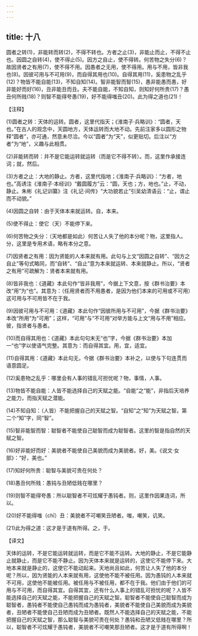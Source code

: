 ```yaml
---
---
---
```

title: 十八
---



圆者之转(1)，非能转而转(2)，不得不转也。方者之止(3)，非能止而止，不得不止也。因圆之自转(4)，使不得止(5)。因方之自止，使不得转。何苦物之失分(6)？故因贤者之有用(7)，使不得不用。因愚者之无用，使不得用。用与不用，皆非我也(8)。因彼可用与不可用(9)，而自得其用也(10)。自得其用(11)，奚患物之乱乎(12)？物皆不能自能(13)，不知自知(14)。智非能智而智(15)，愚非能愚而愚，好非能好而好(16)，丑非能丑而丑。夫不能自能，不知自知，则知好何所贵(17)？愚丑何所贱(18)？则智不能得夸愚(19)，好不能得嗤丑(20)。此为得之道也(21)！

【注释】

(1)圆者之转：天体的运转。圆者，这里代指天；《淮南子·兵略训》：“圆者，天也。”在古人的观念中，天圆地方，天体运转而大地不动。先前注家多以圆形之物释“圆者”，亦可通，然意未尽洽。今以“圆者”为“天”，似更贴切。后注以“方者”为“地”，义趣与此相贯。

(2)非能转而转：并不是它能运转就运转（而是它不得不转）。而，这里作承接连词；就，然后。

(3)方者之止：大地的静止。方者，这里代指地；《淮南子·兵略训》：“方者，地也。”高诱注《淮南子·本经训》“戴圆履方”云：“圆，天也；方，地也。”止，不动，静止。朱彬《礼记训纂》注《礼记·间传》“大功貌若止”引吴幼清语云：“止，谓止而不动貌。”

(4)因圆之自转：由于天体本来就运转。自，本来。

(5)使不得止：使它（天）不能停下来。

(6)何苦物之失分：（天地都是如此）何苦让人失了他的本分呢？物，这里指人。分，这里是专用术语，略有本分之意。

(7)因贤者之有用：因为贤能的人本来就有用。此句与上文“因圆之自转”、“因方之自止”等句式略同，而“自转”、“自止”意为本来就运转、本来就静止。所以，“贤者之有用”可疏解为：贤者本来就有用。

(8)皆非我也：《道藏》本此句作“皆非我用”，今据上下文意，按《群书治要》本改“用”为“也”。其意为：（任用贤者而不用愚者，是因为他们本来的可用或不可用）这可用与不可用皆不在于我。

(9)因彼可用与不可用：《道藏》本此句作“因彼所用与不可用”，今据《群书治要》本改“所用”为“可用”；这样，“可用”与“不可用”对举方能与上文“用与不用”相应。彼，指贤者与愚者。

(10)而自得其用也：《道藏》本此句句末无“也”字，今据《群书治要》本加一“也”字以使语气完整。其意为：而自得其宜。用，宜，适宜。

(11)自得其用：《道藏》本此句无，今据《群书治要》本补之，以使与下句连贯而语意圆足。

(12)奚患物之乱乎：哪里会有人事的错乱可担忧呢？物，事情，人事。

(13)物皆不能自能：人皆不能选择自己的天赋之能。“自能”之“能”，非指后天培养之能力，而指天赋之潜能。

(14)不知自知：（人皆）不能把握自己的天赋之智。“自知”之“知”为天赋之智。第二个“知”字，同“智”。

(15)智非能智而智：聪智者不能使自己聪智而成为聪智者。这里的智是指自然的天赋之智。

(16)好非能好而好：美貌者不能使自己美貌而成为美貌者。好，美。《说文·女部》：“好，美也。”

(17)知好何所贵：聪智与美貌可贵在何处？

(18)愚丑何所贱：愚钝与丑陋低贱在哪里？

(19)则智不能得夸愚：所以聪智者不可炫耀于愚钝者。则，这里作因果连词，所以。

(20)好不能得嗤（chī）丑：美貌者不可嘲笑丑陋者。嗤，嘲笑，讥笑。

(21)此为得之道：这才是于道有所得。之，于。

【译文】

天体的运转，不是它能运转就运转，而是它不能不运转。大地的静止，不是它能静止就静止，而是它不能不静止。因为天体本来就是运转的，这使它不能停下来。大地本来就是静止的，这使它不能动起来。天地尚且如此，何苦让人失了他的本分呢？所以，因为贤能的人本来就有用，这使他不能不被任用。因为愚钝的人本来就不可用，这使他不能被任用。被任用与不被任用，都不在于我。他们由于他们的可用与不可用，而自得其宜。自得其宜，还有什么人事上的错乱可担忧的呢？人皆不能选择自己的天赋之能，不能把握自己的天赋之智。聪智者不能使自己聪智而成为聪智者，愚钝者不能使自己愚钝而成为愚钝者，美貌者不能使自己美貌而成为美貌者，丑陋者不能使自己丑陋而成为丑陋者。既然人不能选择自己的天赋之能，不能把握自己的天赋之智，那么聪智与美貌可贵在何处？愚钝和丑陋又低贱在哪里？所以，聪智者不可炫耀于愚钝者，美貌者不可嘲笑那丑陋者。这才是于道有所得啊！